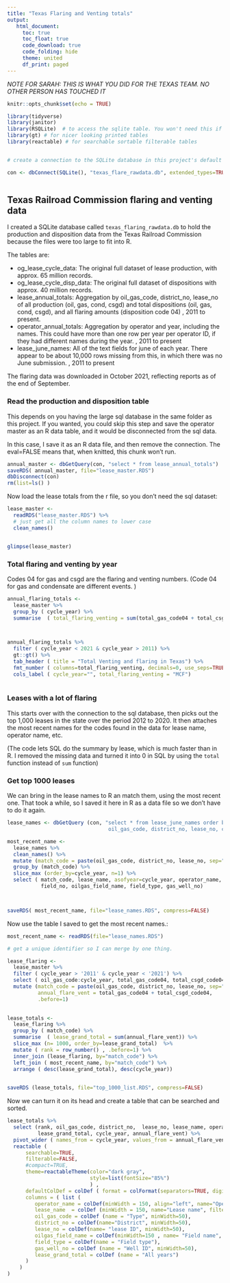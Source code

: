 ```yaml
---
title: "Texas Flaring and Venting totals"
output: 
   html_document:
     toc: true
     toc_float: true
     code_download: true
     code_folding: hide
     theme: united
     df_print: paged
---
```


*NOTE FOR SARAH: THIS IS WHAT YOU DID FOR THE TEXAS TEAM. NO OTHER PERSON HAS TOUCHED IT* 

```r

knitr::opts_chunk$set(echo = TRUE)

library(tidyverse)
library(janitor)
library(RSQLite)  # to access the sqlite table. You won't need this if you've gotten rid of that part.
library(gt) # for nicer looking printed tables
library(reactable) # for searchable sortable filterable tables


# create a connection to the SQLite database in this project's default folder.

con <- dbConnect(SQLite(), "texas_flare_rawdata.db", extended_types=TRUE)



```

## Texas Railroad Commission flaring and venting data


I created a SQLite database called `texas_flaring_rawdata.db` to hold the production and disposition data from the Texas Railroad Commission because the files were too large to fit into R. 

The tables are: 

* og_lease_cycle_data: The original full dataset of lease production, with approx. 65 million records.
* og_lease_cycle_disp_data: The original full dataset of dispositions with approx. 40 million records.
* lease_annual_totals: Aggregation by oil_gas_code, district_no, lease_no of all production (oil, gas, cond, csgd) and total dispositions (oil, gas, cond, csgd), and all flaring amounts (disposition code 04) , 2011 to present.
* operator_annual_totals: Aggregation by operator and year, including the names. This could have more than one row per year per operator ID, if they had different names during the year.  , 2011 to present
* lease_june_names: All of the text fields for june of each year. There appear to be about 10,000 rows missing from this, in which there was no June submission. , 2011 to present

The flaring data was downloaded in October 2021, reflecting reports as of the end of September. 
 

### Read the production and disposition table

This depends on you having the large sql database in the same folder as this project. If you wanted, you could skip this step and save the operator master as an R data table, and it would be disconnected from the sql data. 

In this case, I save it as an R data file, and then remove the connection. The eval=FALSE means that, when knitted, this chunk won't run. 

```r

annual_master <- dbGetQuery(con, "select * from lease_annual_totals")
saveRDS( annual_master, file="lease_master.RDS")
dbDisconnect(con)
rm(list=ls() )


```

Now load the lease totals from the r file, so you don't need the sql dataset: 


```r

lease_master <- 
  readRDS("lease_master.RDS") %>%
  # just get all the column names to lower case
  clean_names() 


glimpse(lease_master)


```


### Total flaring and venting by year

Codes 04 for gas and csgd are the flaring and venting numbers. (Code 04 for gas and condensate are different events. )


```r

annual_flaring_totals <- 
  lease_master %>%
  group_by ( cycle_year) %>%
  summarise  ( total_flaring_venting = sum(total_gas_code04 + total_csgd_code04))



annual_flaring_totals %>%
  filter ( cycle_year < 2021 & cycle_year > 2011) %>%
  gt::gt() %>%
  tab_header ( title = "Total Venting and flaring in Texas") %>%
  fmt_number ( columns=total_flaring_venting, decimals=0, use_seps=TRUE) %>%
  cols_label ( cycle_year="", total_flaring_venting = "MCF")
  

```
### Leases with a lot of flaring

This starts over with the connection to the sql database, then picks out the top 1,000 leases in the state over the period 2012 to 2020. It then attaches the most recent names for the codes found in the data for lease name, operator name, etc. 

(The code lets SQL do the summary by lease, which is much faster than in R. I removed the missing data and turned it into 0 in SQL by using the `total` function instead of `sum` function)


### Get top 1000 leases

We can bring in the lease names to R an match them, using the most recent one. That took a while, so I saved it here in R as a data file so we don't have to do it again. 


```r

lease_names <- dbGetQuery (con, "select * from lease_june_names order by 
                                 oil_gas_code, district_no, lease_no, cycle_year")

most_recent_name <- 
  lease_names %>%
  clean_names() %>%
  mutate (match_code = paste(oil_gas_code, district_no, lease_no, sep="_")) %>%
  group_by (match_code) %>%
  slice_max (order_by=cycle_year, n=1) %>%
  select ( match_code, lease_name, asofyear=cycle_year, operator_name, 
           field_no, oilgas_field_name, field_type, gas_well_no)



saveRDS( most_recent_name, file="lease_names.RDS", compress=FALSE)

```


Now use the table I saved to get the most recent names.: 

```r


most_recent_name <- readRDS(file="lease_names.RDS")

# get a unique identifier so I can merge by one thing.

lease_flaring <- 
  lease_master %>%
  filter ( cycle_year > '2011' & cycle_year < '2021') %>%
  select ( oil_gas_code:cycle_year, total_gas_code04, total_csgd_code04 ) %>%
  mutate (match_code = paste(oil_gas_code, district_no, lease_no, sep="_"), 
          annual_flare_vent = total_gas_code04 + total_csgd_code04,
          .before=1)
  

lease_totals <- 
  lease_flaring %>%
  group_by ( match_code) %>%
  summarise  ( lease_grand_total = sum(annual_flare_vent)) %>%
  slice_max (n= 1000, order_by=lease_grand_total)  %>%
  mutate ( rank = row_number() , .before=1) %>%
  inner_join (lease_flaring, by="match_code") %>%
  left_join ( most_recent_name, by="match_code") %>%
  arrange ( desc(lease_grand_total), desc(cycle_year))
    

saveRDS (lease_totals, file="top_1000_list.RDS", compress=FALSE)

```


Now we can turn it on its head and create a table that can be searched and sorted. 


```r

lease_totals %>%
  select (rank, oil_gas_code, district_no,  lease_no, lease_name, operator_name, oilgas_field_name, field_type, gas_well_no,
          lease_grand_total, cycle_year, annual_flare_vent) %>%
  pivot_wider ( names_from = cycle_year, values_from = annual_flare_vent, values_fill = 0) %>%
  reactable (  
      searchable=TRUE, 
      filterable=FALSE,
      #compact=TRUE, 
      theme=reactableTheme(color="dark gray", 
                           style=list(fontSize="85%") 
                           ) , 
      defaultColDef = colDef ( format = colFormat(separators=TRUE, digits=0), minWidth=75), 
      columns = ( list (
         operator_name = colDef(minWidth = 150, align="left", name="Operator", filter=TRUE), 
         lease_name  = colDef (minWidth = 150, name="Lease name", filter=TRUE),
         oil_gas_code = colDef (name = "Type", minWidth=50), 
         district_no = colDef(name="District", minWidth=50), 
         lease_no = colDef(name= "lease ID", minWidth=50), 
         oilgas_field_name = colDef(minWidth=150 , name= "Field name", filter=TRUE), 
         field_type = colDef(name = "Field type"), 
         gas_well_no = colDef (name = "Well ID", minWidth=50), 
         lease_grand_total = colDef (name = "All years") 
      )
    )
)

```






